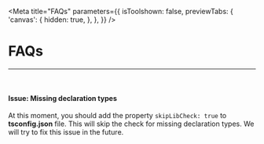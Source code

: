 
<Meta
  title="FAQs"
  parameters={{
    isToolshown: false,
    previewTabs: {
      'canvas': {
        hidden: true,
      },
    },
  }}
/>

# FAQs

---
<br/>

#### **Issue: Missing declaration types**

At this moment, you should add the property `skipLibCheck: true` to **tsconfig.json** file.
This will skip the check for missing declaration types.
We will try to fix this issue in the future.




